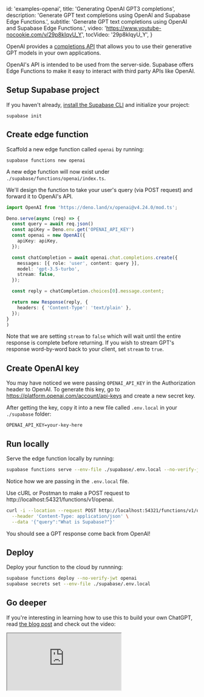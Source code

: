 
  id: 'examples-openai',
  title: 'Generating OpenAI GPT3 completions',
  description: 'Generate GPT text completions using OpenAI and Supabase Edge Functions.',
  subtitle: 'Generate GPT text completions using OpenAI and Supabase Edge Functions.',
  video: 'https://www.youtube-nocookie.com/v/29p8kIqyU_Y',
  tocVideo: '29p8kIqyU_Y',
}

OpenAI provides a [completions API](https://platform.openai.com/docs/api-reference/completions) that allows you to use their generative GPT models in your own applications.

OpenAI's API is intended to be used from the server-side. Supabase offers Edge Functions to make it easy to interact with third party APIs like OpenAI.

## Setup Supabase project

If you haven't already, [install the Supabase CLI](/docs/guides/cli) and initialize your project:

```shell
supabase init
```

## Create edge function

Scaffold a new edge function called `openai` by running:

```shell
supabase functions new openai
```

A new edge function will now exist under `./supabase/functions/openai/index.ts`.

We'll design the function to take your user's query (via POST request) and forward it to OpenAI's API.

```ts index.ts
import OpenAI from 'https://deno.land/x/openai@v4.24.0/mod.ts';

Deno.serve(async (req) => {
  const query = await req.json()
  const apiKey = Deno.env.get('OPENAI_API_KEY')
  const openai = new OpenAI({
    apiKey: apiKey,
  });

  const chatCompletion = await openai.chat.completions.create({
    messages: [{ role: 'user', content: query }],
    model: 'gpt-3.5-turbo',
    stream: false,
  });

  const reply = chatCompletion.choices[0].message.content;

  return new Response(reply, {
    headers: { 'Content-Type': 'text/plain' },
  });
}
)
```

Note that we are setting `stream` to `false` which will wait until the entire response is complete before returning. If you wish to stream GPT's response word-by-word back to your client, set `stream` to `true`.

## Create OpenAI key

You may have noticed we were passing `OPENAI_API_KEY` in the Authorization header to OpenAI. To generate this key, go to https://platform.openai.com/account/api-keys and create a new secret key.

After getting the key, copy it into a new file called `.env.local` in your `./supabase` folder:

```
OPENAI_API_KEY=your-key-here
```

## Run locally

Serve the edge function locally by running:

```bash
supabase functions serve --env-file ./supabase/.env.local --no-verify-jwt
```

Notice how we are passing in the `.env.local` file.

Use cURL or Postman to make a POST request to http://localhost:54321/functions/v1/openai.

```bash
curl -i --location --request POST http://localhost:54321/functions/v1/openai \
  --header 'Content-Type: application/json' \
  --data '{"query":"What is Supabase?"}'
```

You should see a GPT response come back from OpenAI!

## Deploy

Deploy your function to the cloud by runnning:

```bash
supabase functions deploy --no-verify-jwt openai
supabase secrets set --env-file ./supabase/.env.local
```

## Go deeper

If you're interesting in learning how to use this to build your own ChatGPT, read [the blog post](/blog/chatgpt-supabase-docs) and check out the video:

<div class="video-container">
  <iframe
    src="https://www.youtube-nocookie.com/embed/Yhtjd7yGGGA"
    frameBorder="1"
    allow="accelerometer; autoplay; clipboard-write; encrypted-media; gyroscope; picture-in-picture"
    allowFullScreen
  ></iframe>
</div>


